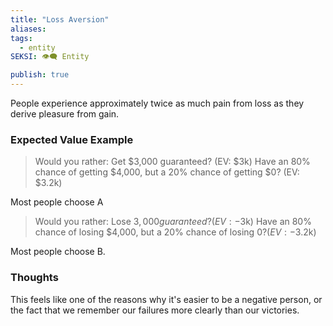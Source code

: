 ```yaml
---
title: "Loss Aversion"
aliases: 
tags:
  - entity
SEKSI: 👁️‍🗨️ Entity

publish: true
---
```



People experience approximately twice as much pain from loss as they derive pleasure from gain.

### Expected Value Example
> Would you rather:
> Get $3,000 guaranteed? (EV: $3k)
> Have an 80% chance of getting $4,000, but a 20% chance of getting $0? (EV: $3.2k)

Most people choose A

> Would you rather:
> Lose $3,000 guaranteed? (EV: -$3k)
> Have an 80% chance of losing $4,000, but a 20% chance of losing $0? (EV: -$3.2k)

Most people choose B.

### Thoughts

This feels like one of the reasons why it's easier to be a negative person, or the fact that we remember our failures more clearly than our victories.
